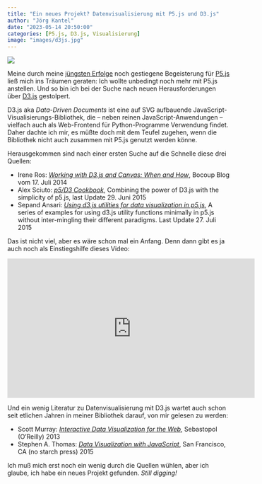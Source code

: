 ```yaml
---
title: "Ein neues Projekt? Datenvisualisierung mit P5.js und D3.js"
author: "Jörg Kantel"
date: "2023-05-14 20:50:00"
categories: [P5.js, D3.js, Visualisierung]
image: "images/d3js.jpg"
---
```


[![](images/d3js-b.jpg)](https://cdn-images-1.medium.com/v2/resize:fit:2000/1*IEwZ5DJLCPmoHPieqTCsdg.png)

Meine durch meine [jüngsten Erfolge](https://kantel.github.io/posts/2023051401_dancing_crab_p5js_v2/) noch gestiegene Begeisterung für [P5.js](http://cognitiones.kantel-chaos-team.de/programmierung/creativecoding/processing/p5js.html) ließ mich ins Träumen geraten: Ich wollte unbedingt noch mehr mit P5.js anstellen. Und so bin ich bei der Suche nach neuen Herausforderungen über [D3.js](http://cognitiones.kantel-chaos-team.de/multimedia/computergraphik/visualisierung/d3.html) gestolpert.

D3.js aka *Data-Driven Documents* ist eine auf SVG aufbauende JavaScript-Visualisierungs-Bibliothek, die – neben reinen JavaScript-Anwendungen – vielfach auch als Web-Frontend für Python-Programme Verwendung findet. Daher dachte ich mir, es müßte doch mit dem Teufel zugehen, wenn die Bibliothek nicht auch zusammen mit P5.js genutzt werden könne.

Herausgekommen sind nach einer ersten Suche auf die Schnelle diese drei Quellen:

- Irene Ros: *[Working with D3.js and Canvas: When and How](https://bocoup.com/blog/d3js-and-canvas)*, Bocoup Blog vom 17. Juli 2014
- Alex Sciuto: *[p5/D3 Cookbook](https://sciutoalex.github.io/p5-D3-cookbook/)*, Combining the power of D3.js with the simplicity of p5.js, last Update 29. Juni 2015
- Sepand Ansari: *[Using d3.js utilities for data visualization in p5.js](http://sepans.github.io/p5d3/)*, A series of examples for using d3.js utility functions minimally in p5.js without inter-mingling their different paradigms. Last Update 27. Juli 2015

Das ist nicht viel, aber es wäre schon mal ein Anfang. Denn dann gibt es ja auch noch als Einstiegshilfe dieses Video:

<iframe width="560" height="315" src="https://www.youtube.com/embed/rQroxWLZiCo" title="YouTube video player" frameborder="0" allow="accelerometer; autoplay; clipboard-write; encrypted-media; gyroscope; picture-in-picture; web-share" allowfullscreen></iframe>

Und ein wenig Literatur zu Datenvisualisierung mit D3.js wartet auch schon seit etlichen Jahren in meiner Bibliothek darauf, von mir gelesen zu werden:

- Scott Murray: *[Interactive Data Visualization for the Web](https://www.oreilly.com/library/view/interactive-data-visualization/9781449340223/)*, Sebastopol (O'Reilly) 2013
- Stephen A. Thomas: *[Data Visualization with JavaScript](https://nostarch.com/datavisualization)*, San Francisco, CA (no starch press) 2015

Ich muß mich erst noch ein wenig durch die Quellen wühlen, aber ich glaube, ich habe ein neues Projekt gefunden. *Still digging!*